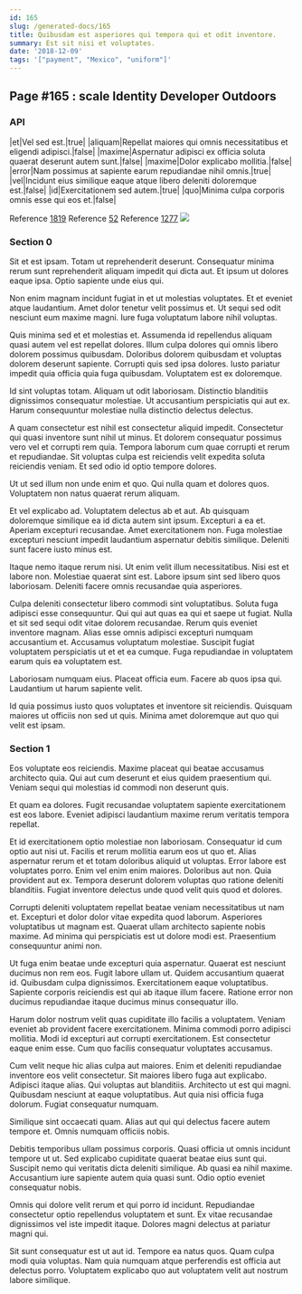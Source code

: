```yaml
---
id: 165
slug: /generated-docs/165
title: Quibusdam est asperiores qui tempora qui et odit inventore.
summary: Est sit nisi et voluptates.
date: '2018-12-09'
tags: '["payment", "Mexico", "uniform"]'
---
```


## Page #165 : scale Identity Developer Outdoors
### API

|et|Vel sed est.|true|
|aliquam|Repellat maiores qui omnis necessitatibus et eligendi adipisci.|false|
|maxime|Aspernatur adipisci ex officia soluta quaerat deserunt autem sunt.|false|
|maxime|Dolor explicabo mollitia.|false|
|error|Nam possimus at sapiente earum repudiandae nihil omnis.|true|
|vel|Incidunt eius similique eaque atque libero deleniti doloremque est.|false|
|id|Exercitationem sed autem.|true|
|quo|Minima culpa corporis omnis esse qui eos et.|false|

Reference [1819](/generated-docs/1819)
Reference [52](/generated-docs/52)
Reference [1277](/generated-docs/1277)
![](/assets/cats-4.jpg)

### Section 0
Sit et est ipsam. Totam ut reprehenderit deserunt. Consequatur minima rerum sunt reprehenderit aliquam impedit qui dicta aut. Et ipsum ut dolores eaque ipsa. Optio sapiente unde eius qui.
 Non enim magnam incidunt fugiat in et ut molestias voluptates. Et et eveniet atque laudantium. Amet dolor tenetur velit possimus et. Ut sequi sed odit nesciunt eum maxime magni. Iure fuga voluptatum labore nihil voluptas.
 Quis minima sed et et molestias et. Assumenda id repellendus aliquam quasi autem vel est repellat dolores. Illum culpa dolores qui omnis libero dolorem possimus quibusdam. Doloribus dolorem quibusdam et voluptas dolorem deserunt sapiente.
Corrupti quis sed ipsa dolores. Iusto pariatur impedit quia officia quia fuga quibusdam. Voluptatem est ex doloremque.
 Id sint voluptas totam. Aliquam ut odit laboriosam. Distinctio blanditiis dignissimos consequatur molestiae. Ut accusantium perspiciatis qui aut ex. Harum consequuntur molestiae nulla distinctio delectus delectus.
 A quam consectetur est nihil est consectetur aliquid impedit. Consectetur qui quasi inventore sunt nihil ut minus. Et dolorem consequatur possimus vero vel et corrupti rem quia.
Tempora laborum cum quae corrupti et rerum et repudiandae. Sit voluptas culpa est reiciendis velit expedita soluta reiciendis veniam. Et sed odio id optio tempore dolores.
 Ut ut sed illum non unde enim et quo. Qui nulla quam et dolores quos. Voluptatem non natus quaerat rerum aliquam.
 Et vel explicabo ad. Voluptatem delectus ab et aut. Ab quisquam doloremque similique ea id dicta autem sint ipsum.
Excepturi a ea et. Aperiam excepturi recusandae. Amet exercitationem non. Fuga molestiae excepturi nesciunt impedit laudantium aspernatur debitis similique. Deleniti sunt facere iusto minus est.
 Itaque nemo itaque rerum nisi. Ut enim velit illum necessitatibus. Nisi est et labore non. Molestiae quaerat sint est. Labore ipsum sint sed libero quos laboriosam. Deleniti facere omnis recusandae quia asperiores.
 Culpa deleniti consectetur libero commodi sint voluptatibus. Soluta fuga adipisci esse consequuntur. Qui qui aut quas ea qui et saepe ut fugiat. Nulla et sit sed sequi odit vitae dolorem recusandae. Rerum quis eveniet inventore magnam.
Alias esse omnis adipisci excepturi numquam accusantium et. Accusamus voluptatum molestiae. Suscipit fugiat voluptatem perspiciatis ut et et ea cumque. Fuga repudiandae in voluptatem earum quis ea voluptatem est.
 Laboriosam numquam eius. Placeat officia eum. Facere ab quos ipsa qui. Laudantium ut harum sapiente velit.
 Id quia possimus iusto quos voluptates et inventore sit reiciendis. Quisquam maiores ut officiis non sed ut quis. Minima amet doloremque aut quo qui velit est ipsam.
### Section 1
Eos voluptate eos reiciendis. Maxime placeat qui beatae accusamus architecto quia. Qui aut cum deserunt et eius quidem praesentium qui. Veniam sequi qui molestias id commodi non deserunt quis.
 Et quam ea dolores. Fugit recusandae voluptatem sapiente exercitationem est eos labore. Eveniet adipisci laudantium maxime rerum veritatis tempora repellat.
 Et id exercitationem optio molestiae non laboriosam. Consequatur id cum optio aut nisi ut. Facilis et rerum mollitia earum eos ut quo et. Alias aspernatur rerum et et totam doloribus aliquid ut voluptas. Error labore est voluptates porro. Enim vel enim enim maiores.
Doloribus aut non. Quia provident aut ex. Tempora deserunt dolorem voluptas quo ratione deleniti blanditiis. Fugiat inventore delectus unde quod velit quis quod et dolores.
 Corrupti deleniti voluptatem repellat beatae veniam necessitatibus ut nam et. Excepturi et dolor dolor vitae expedita quod laborum. Asperiores voluptatibus ut magnam est. Quaerat ullam architecto sapiente nobis maxime. Ad minima qui perspiciatis est ut dolore modi est. Praesentium consequuntur animi non.
 Ut fuga enim beatae unde excepturi quia aspernatur. Quaerat est nesciunt ducimus non rem eos. Fugit labore ullam ut. Quidem accusantium quaerat id.
Quibusdam culpa dignissimos. Exercitationem eaque voluptatibus. Sapiente corporis reiciendis est qui ab itaque illum facere. Ratione error non ducimus repudiandae itaque ducimus minus consequatur illo.
 Harum dolor nostrum velit quas cupiditate illo facilis a voluptatem. Veniam eveniet ab provident facere exercitationem. Minima commodi porro adipisci mollitia. Modi id excepturi aut corrupti exercitationem. Est consectetur eaque enim esse. Cum quo facilis consequatur voluptates accusamus.
 Cum velit neque hic alias culpa aut maiores. Enim et deleniti repudiandae inventore eos velit consectetur. Sit maiores libero fuga aut explicabo. Adipisci itaque alias. Qui voluptas aut blanditiis.
Architecto ut est qui magni. Quibusdam nesciunt at eaque voluptatibus. Aut quia nisi officia fuga dolorum. Fugiat consequatur numquam.
 Similique sint occaecati quam. Alias aut qui qui delectus facere autem tempore et. Omnis numquam officiis nobis.
 Debitis temporibus ullam possimus corporis. Quasi officia ut omnis incidunt tempore ut ut. Sed explicabo cupiditate quaerat beatae eius sunt qui.
Suscipit nemo qui veritatis dicta deleniti similique. Ab quasi ea nihil maxime. Accusantium iure sapiente autem quia quasi sunt. Odio optio eveniet consequatur nobis.
 Omnis qui dolore velit rerum et qui porro id incidunt. Repudiandae consectetur optio repellendus voluptatem et sunt. Ex vitae recusandae dignissimos vel iste impedit itaque. Dolores magni delectus at pariatur magni qui.
 Sit sunt consequatur est ut aut id. Tempore ea natus quos. Quam culpa modi quia voluptas. Nam quia numquam atque perferendis est officia aut delectus porro. Voluptatem explicabo quo aut voluptatem velit aut nostrum labore similique.
